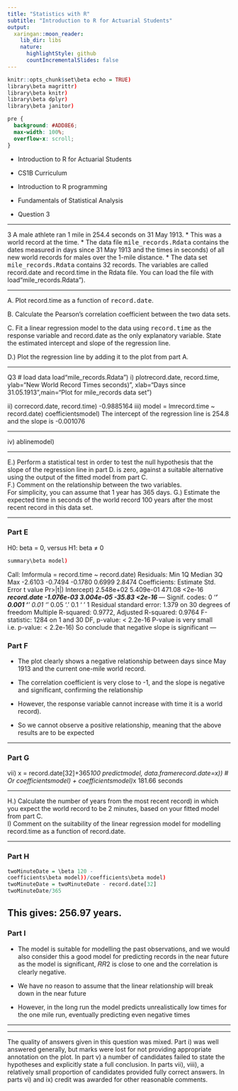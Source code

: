 ```yaml
---
title: "Statistics with R"
subtitle: "Introduction to R for Actuarial Students"
output:
  xaringan::moon_reader:
    lib_dir: libs
    nature:
      highlightStyle: github
      countIncrementalSlides: false
---
```


```r
knitr::opts_chunk$set\beta echo = TRUE)
library\beta magrittr)
library\beta knitr)
library\beta dplyr)
library\beta janitor)


```

```css
pre {
  background: #ADD8E6;
  max-width: 100%;
  overflow-x: scroll;
}
```

* Introduction to R for Actuarial Students

* CS1B Curriculum

* Introduction to R programming
* Fundamentals of Statistical Analysis

* Question 3

---

3 A male athlete ran 1 mile in 254.4 seconds on 31 May 1913. 
* This was a world record 
at the time. 
* The data file <tt>mile_records.Rdata</tt> contains the dates measured in 
days since 31 May 1913 and the times \beta in seconds) of all new world records for males 
over the 1-mile distance. 
* The data set <tt>mile_records.Rdata</tt> contains 32 records. 
The variables are called record.date and record.time in the Rdata file. You 
can load the file with load\beta "mile_records.Rdata"). 

---

A. Plot record.time as a function of <tt>record.date</tt>.  

B. Calculate the Pearson’s correlation coefficient between the two data sets.  

C. Fit a linear regression model to the data using <tt>record.time</tt> as the response 
variable and record.date as the only explanatory variable. State the 
estimated intercept and slope of the regression line. 



\beta D.) Plot the regression line by adding it to the plot from part A.  

---


Q3
# load data
load\beta "mile_records.Rdata")
\beta i)
plot\beta record.date, record.time, ylab="New World Record Times 
\beta seconds)", xlab="Days since 31.05.1913",main="Plot for 
mile_records data set") 


\beta ii)
cor\beta record.date, record.time) 
-0.9885164 
\beta iii)
model = lm\beta record.time ~ record.date) 
coefficients\beta model) 
The intercept of the regression line is 254.8  
and the slope is -0.001076 

---

\beta iv)
abline\beta model) 

---

\beta E.) Perform a statistical test in order to test the null hypothesis that the slope of 
the regression line in part D. is zero, against a suitable alternative using the 
output of the fitted model from part C.  
\beta F.) Comment on the relationship between the two variables.  
For simplicity, you can assume that 1 year has 365 days. 
\beta G.) Estimate the expected time in seconds of the world record 100 years after the 
most recent record in this data set. 


 
 
---

### Part E

H0: beta = 0, versus H1: beta ≠ 0  

```r
summary\beta model) 

```

Call:
lm\beta formula = record.time ~ record.date)
Residuals:
 Min 1Q Median 3Q Max 
-2.6103 -0.7494 -0.1780 0.6999 2.8474 
Coefficients:
 Estimate Std. Error t value Pr\beta >|t|) 
\beta Intercept) 2.548e+02 5.409e-01 471.08 <2e-16 ***
record.date -1.076e-03 3.004e-05 -35.83 <2e-16 ***
---
Signif. codes: 0 ‘***’ 0.001 ‘**’ 0.01 ‘*’ 0.05 ‘.’ 0.1 ‘ ’ 1
Residual standard error: 1.379 on 30 degrees of freedom
Multiple R-squared: 0.9772, Adjusted R-squared: 0.9764 
F-statistic: 1284 on 1 and 30 DF, p-value: < 2.2e-16
P-value is very small \beta i.e. p-value: < 2.2e-16) 
So conclude that negative slope is significant 
---

### Part F

* The plot clearly shows a negative relationship between days since May 1913 and the 
current one-mile world record. 

* The correlation coefficient is very close to -1, and the slope is negative and significant, 
confirming the relationship 

* However, the response variable cannot increase with time \beta it is a world record). 

* So we cannot observe a positive relationship, meaning that the above results are to be 
expected 

--- 


### Part G

\beta vii)
x = record.date[32]+365*100 
predict\beta model, data.frame\beta record.date=x)) 
# Or
coefficients\beta model) + coefficients\beta model)*x
181.66 seconds 


---

\beta H.) Calculate the number of years \beta from the most recent record) in which you 
expect the world record to be 2 minutes, based on your fitted model from 
part C.  
\beta I) Comment on the suitability of the linear regression model for modelling 
record.time as a function of record.date.  


---

### Part H

```r
twoMinuteDate = \beta 120 -
coefficients\beta model))/coefficients\beta model) 
twoMinuteDate = twoMinuteDate - record.date[32] 
twoMinuteDate/365 

```
This gives: 256.97 years. 
---


### Part I

* The model is suitable for modelling the past observations, and we would also consider 
this a good model for predicting records in the near future as the model is significant, 𝑅𝑅2
is close to one and the correlation is clearly negative. 

* We have no reason to assume that 
the linear relationship will break down in the near future 

* However, in the long run the model predicts unrealistically low times for the one mile run, 
eventually predicting even negative times 

---


---
The quality of answers given in this question was mixed.
Part \beta i) was well answered generally, but marks were lost for not providing appropriate 
annotation on the plot. 
In part \beta v) a number of candidates failed to state the hypotheses and explicitly state a full 
conclusion. 
In parts \beta vii), \beta viii), a relatively small proportion of candidates provided fully correct 
answers. In parts \beta vi) and \beta ix) credit was awarded for other reasonable comments.
